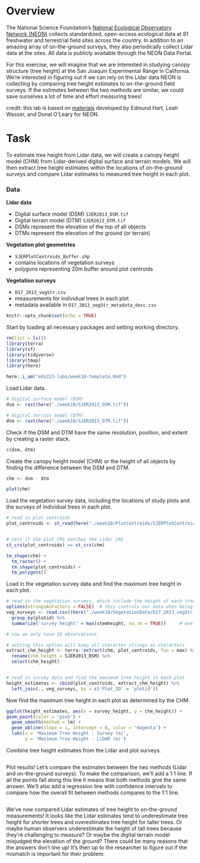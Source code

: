 # Overview
The National Science Foundation's [National Ecological Observatory Network (NEON)](https://www.neonscience.org/about) collects standardized, open-access ecological data at 81 freshwater and terrestrial field sites across the country. In addition to an amazing array of on-the-ground surveys, they also periodically collect Lidar data at the sites. All data is publicly available through the NEON Data Portal.

For this exercise, we will imagine that we are interested in studying canopy structure (tree height) at the San Joaquin Experimental Range in California. We're interested in figuring out if we can rely on the Lidar data NEON is collecting by comparing tree height estimates to on-the-ground field surveys. If the estimates between the two methods are similar, we could save ourselves a lot of time and effort measuring trees!

credit: this lab is based on [materials](https://www.neonscience.org/resources/learning-hub/tutorials/introduction-light-detection-and-ranging-lidar-explore-point) developed by Edmund Hart, Leah Wasser, and Donal O'Leary for NEON.

# Task

To estimate tree height from Lidar data, we will create a canopy height model (CHM) from Lidar-derived digital surface and terrain models. We will then extract tree height estimates within the locations of on-the-ground surveys and compare Lidar estimates to measured tree height in each plot. 

### Data

**Lidar data**

- Digital surface model (DSM) `SJER2013_DSM.tif`
- Digital terrain model (DTM) `SJER2013_DTM.tif`
- DSMs represent the elevation of the top of all objects
- DTMs represent the elevation of the ground (or terrain)

**Vegetation plot geometries**

- `SJERPlotCentroids_Buffer.shp`
- contains locations of vegetation surveys
- polygons representing 20m buffer around plot centroids


**Vegetation surveys**

- `D17_2013_vegStr.csv`
- measurements for individual trees in each plot
- metadata available in `D17_2013_vegStr_metadata_desc.csv`

```r
knitr::opts_chunk$set(echo = TRUE)
```

Start by loading all necessary packages and setting working directory.
```r
rm(list = ls())
library(terra)
library(sf)
library(tidyverse)
library(tmap)
library(here)

here::i_am("eds223-labs/week10-template.Rmd")
```

Load Lidar data. 
```r
# digital surface model (DSM)
dsm <- rast(here("./week10/SJER2013_DSM.tif"))

# digital terrain model (DTM)
dtm <- rast(here("./week10/SJER2013_DTM.tif"))

```

Check if the DSM and DTM have the same resolution, position, and extent by creating a raster stack.
```r

c(dsm, dtm)
```


Create the canopy height model (CHM) or the height of all objects by finding the difference between the DSM and DTM.
```r

chm <- dsm - dtm

plot(chm)
```

Load the vegetation survey data, including the locations of study plots and the surveys of individual trees in each plot.
```r
# read in plot centroids
plot_centroids <- st_read(here("./week10/PlotCentroids/SJERPlotCentroids_Buffer.shp"))


# test if the plot CRS matches the Lidar CRS
st_crs(plot_centroids) == st_crs(chm)

tm_shape(chm) +
  tm_raster() +
  tm_shape(plot_centroids) +
  tm_polygons()


```

Load in the vegetation survey data and find the maximum tree height in each plot.
```r
# read in the vegetation surveys, which include the height of each tree
options(stringsAsFactors = FALSE)  # this controls our data when being read in
veg_surveys <- read.csv((here("./week10/VegetationData/D17_2013_vegStr.csv"))) %>% 
  group_by(plotid) %>% 
  summarize('survey height' = max(stemheight, na.rm = TRUE))     # one output of max height for plot ids

# now we only have 18 observations

# setting this option will keep all character strings as characters
extract_chm_height <- terra::extract(chm, plot_centroids, fun = max) %>% 
  rename(chm_height = SJER2013_DSM) %>% 
  select(chm_height)


# read in survey data and find the maximum tree height in each plot
height_estimates <- cbind(plot_centroids, extract_chm_height) %>% 
  left_join(., veg_surveys, by = c('Plot_ID' = 'plotid'))
```

Now find the maximum tree height in each plot as determined by the CHM.
```r

ggplot(height_estimates, aes(x = survey_height, y = chm_height)) +
geom_point(color = 'pink') +
  geom_smooth(method = lm) +
  geom_abline(slope = 1, intercept = 0, color = 'magenta') +
  labs(x = 'Maximum Tree Height - Survey (m)',
       y = 'Maximum Tree Height - LiDAR (m)')

```

Combine tree height estimates from the Lidar and plot surveys.
```r

```

Plot results! Let's compare the estimates between the two methods (Lidar and on-the-ground surveys). To make the comparison, we'll add a 1:1 line. If all the points fall along this line it means that both methods give the same answer. We'll also add a regression line with confidence intervals to compare how the overall fit between methods compares to the 1:1 line.

```r


```

We've now compared Lidar estimates of tree height to on-the-ground measurements! It looks like the Lidar estimates tend to underestimate tree height for shorter trees and overestimates tree height for taller trees. Or maybe human observers underestimate the height of tall trees because they're challenging to measure? Or maybe the digital terrain model misjudged the elevation of the ground? There could be many reasons that the answers don't line up! It's then up to the researcher to figure out if the mismatch is important for their problem.
